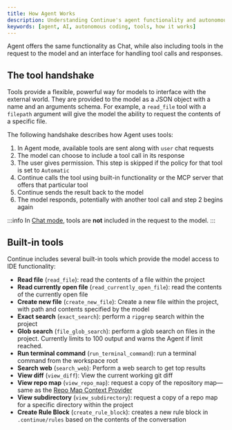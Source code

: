 ```yaml
---
title: How Agent Works
description: Understanding Continue's agent functionality and autonomous AI coding
keywords: [agent, AI, autonomous coding, tools, how it works]
---
```


Agent offers the same functionality as Chat, while also including tools in the request to the model and an interface for handling tool calls and responses.

## The tool handshake

Tools provide a flexible, powerful way for models to interface with the external world. They are provided to the model as a JSON object with a name and an arguments schema. For example, a `read_file` tool with a `filepath` argument will give the model the ability to request the contents of a specific file.

The following handshake describes how Agent uses tools:

1. In Agent mode, available tools are sent along with `user` chat requests
2. The model can choose to include a tool call in its response
3. The user gives permission. This step is skipped if the policy for that tool is set to `Automatic`
4. Continue calls the tool using built-in functionality or the MCP server that offers that particular tool
5. Continue sends the result back to the model
6. The model responds, potentially with another tool call and step 2 begins again

:::info
In [Chat mode](../chat/quick-start), tools are **not** included in the request to the model.
:::

## Built-in tools

Continue includes several built-in tools which provide the model access to IDE functionality:

- **Read file** (`read_file`): read the contents of a file within the project
- **Read currently open file** (`read_currently_open_file`): read the contents of the currently open file
- **Create new file** (`create_new_file`): Create a new file within the project, with path and contents specified by the model
- **Exact search** (`exact_search`): perform a `ripgrep` search within the project
- **Glob search** (`file_glob_search`): perform a glob search on files in the project. Currently limits to 100 output and warns the Agent if limit reached.
- **Run terminal command** (`run_terminal_command`): run a terminal command from the workspace root
- **Search web** (`search_web`): Perform a web search to get top results
- **View diff** (`view_diff`): View the current working git diff
- **View repo map** (`view_repo_map`): request a copy of the repository map—same as the [Repo Map Context Provider](../../advanced/context-integration/custom-providers#repository-map)
- **View subdirectory** (`view_subdirectory`): request a copy of a repo map for a specific directory within the project
- **Create Rule Block** (`create_rule_block`): creates a new rule block in `.continue/rules` based on the contents of the conversation
